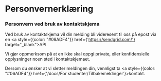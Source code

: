 # Personvernerklæring


<Cookie />

### Personvern ved bruk av kontaktskjema

Ved bruk av kontaktskjema vil din melding bli videresent til oss på epost via en <a style={{color: "#06ADF4"}} href={'https://sendgrid.com/'} target="_blank">API</a>.

Vi gjør oppmerksom på at en ikke skal oppgi private, eller konfidensielle opplysninger noen sted i kontaktskjemaet.

Dersom du ønsker at vi sletter meldingen din, vennligst ta <a style={{color: "#06ADF4"}} href={'/docs/For studenter/Tilbakemeldinger'}>kontakt</a>.